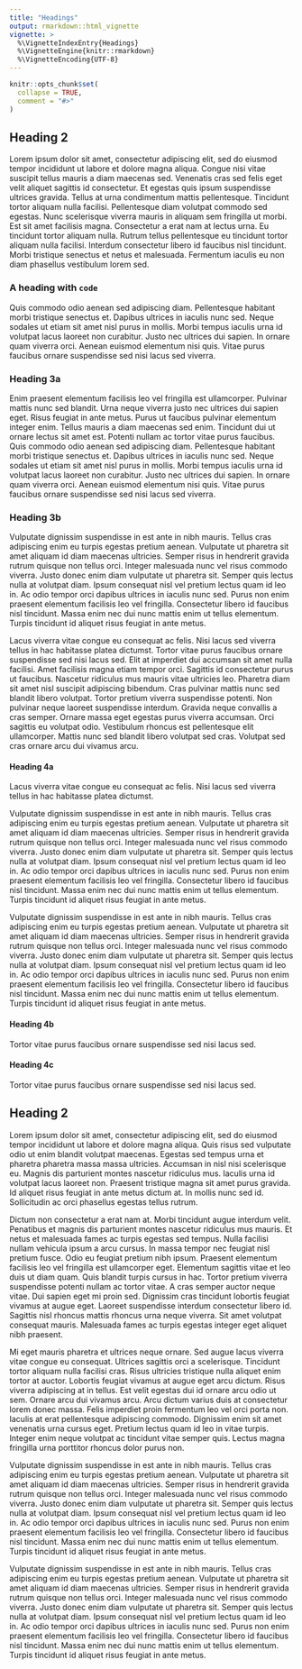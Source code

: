```yaml
---
title: "Headings"
output: rmarkdown::html_vignette
vignette: >
  %\VignetteIndexEntry{Headings}
  %\VignetteEngine{knitr::rmarkdown}
  %\VignetteEncoding{UTF-8}
---
```


```r
knitr::opts_chunk$set(
  collapse = TRUE,
  comment = "#>"
)
```

## Heading 2

Lorem ipsum dolor sit amet, consectetur adipiscing elit, sed do eiusmod tempor incididunt ut labore et dolore magna aliqua. Congue nisi vitae suscipit tellus mauris a diam maecenas sed. Venenatis cras sed felis eget velit aliquet sagittis id consectetur. Et egestas quis ipsum suspendisse ultrices gravida. Tellus at urna condimentum mattis pellentesque. Tincidunt tortor aliquam nulla facilisi. Pellentesque diam volutpat commodo sed egestas. Nunc scelerisque viverra mauris in aliquam sem fringilla ut morbi. Est sit amet facilisis magna. Consectetur a erat nam at lectus urna. Eu tincidunt tortor aliquam nulla. Rutrum tellus pellentesque eu tincidunt tortor aliquam nulla facilisi. Interdum consectetur libero id faucibus nisl tincidunt. Morbi tristique senectus et netus et malesuada. Fermentum iaculis eu non diam phasellus vestibulum lorem sed.

### A heading with `code`

Quis commodo odio aenean sed adipiscing diam. Pellentesque habitant morbi tristique senectus et. Dapibus ultrices in iaculis nunc sed. Neque sodales ut etiam sit amet nisl purus in mollis. Morbi tempus iaculis urna id volutpat lacus laoreet non curabitur. Justo nec ultrices dui sapien. In ornare quam viverra orci. Aenean euismod elementum nisi quis. Vitae purus faucibus ornare suspendisse sed nisi lacus sed viverra.

### Heading 3a

Enim praesent elementum facilisis leo vel fringilla est ullamcorper. Pulvinar mattis nunc sed blandit. Urna neque viverra justo nec ultrices dui sapien eget. Risus feugiat in ante metus. Purus ut faucibus pulvinar elementum integer enim. Tellus mauris a diam maecenas sed enim. Tincidunt dui ut ornare lectus sit amet est. Potenti nullam ac tortor vitae purus faucibus. Quis commodo odio aenean sed adipiscing diam. Pellentesque habitant morbi tristique senectus et. Dapibus ultrices in iaculis nunc sed. Neque sodales ut etiam sit amet nisl purus in mollis. Morbi tempus iaculis urna id volutpat lacus laoreet non curabitur. Justo nec ultrices dui sapien. In ornare quam viverra orci. Aenean euismod elementum nisi quis. Vitae purus faucibus ornare suspendisse sed nisi lacus sed viverra.

### Heading 3b

Vulputate dignissim suspendisse in est ante in nibh mauris. Tellus cras adipiscing enim eu turpis egestas pretium aenean. Vulputate ut pharetra sit amet aliquam id diam maecenas ultricies. Semper risus in hendrerit gravida rutrum quisque non tellus orci. Integer malesuada nunc vel risus commodo viverra. Justo donec enim diam vulputate ut pharetra sit. Semper quis lectus nulla at volutpat diam. Ipsum consequat nisl vel pretium lectus quam id leo in. Ac odio tempor orci dapibus ultrices in iaculis nunc sed. Purus non enim praesent elementum facilisis leo vel fringilla. Consectetur libero id faucibus nisl tincidunt. Massa enim nec dui nunc mattis enim ut tellus elementum. Turpis tincidunt id aliquet risus feugiat in ante metus.

Lacus viverra vitae congue eu consequat ac felis. Nisi lacus sed viverra tellus in hac habitasse platea dictumst. Tortor vitae purus faucibus ornare suspendisse sed nisi lacus sed. Elit at imperdiet dui accumsan sit amet nulla facilisi. Amet facilisis magna etiam tempor orci. Sagittis id consectetur purus ut faucibus. Nascetur ridiculus mus mauris vitae ultricies leo. Pharetra diam sit amet nisl suscipit adipiscing bibendum. Cras pulvinar mattis nunc sed blandit libero volutpat. Tortor pretium viverra suspendisse potenti. Non pulvinar neque laoreet suspendisse interdum. Gravida neque convallis a cras semper. Ornare massa eget egestas purus viverra accumsan. Orci sagittis eu volutpat odio. Vestibulum rhoncus est pellentesque elit ullamcorper. Mattis nunc sed blandit libero volutpat sed cras. Volutpat sed cras ornare arcu dui vivamus arcu.

#### Heading 4a

Lacus viverra vitae congue eu consequat ac felis. Nisi lacus sed viverra tellus in hac habitasse platea dictumst. 

Vulputate dignissim suspendisse in est ante in nibh mauris. Tellus cras adipiscing enim eu turpis egestas pretium aenean. Vulputate ut pharetra sit amet aliquam id diam maecenas ultricies. Semper risus in hendrerit gravida rutrum quisque non tellus orci. Integer malesuada nunc vel risus commodo viverra. Justo donec enim diam vulputate ut pharetra sit. Semper quis lectus nulla at volutpat diam. Ipsum consequat nisl vel pretium lectus quam id leo in. Ac odio tempor orci dapibus ultrices in iaculis nunc sed. Purus non enim praesent elementum facilisis leo vel fringilla. Consectetur libero id faucibus nisl tincidunt. Massa enim nec dui nunc mattis enim ut tellus elementum. Turpis tincidunt id aliquet risus feugiat in ante metus.

Vulputate dignissim suspendisse in est ante in nibh mauris. Tellus cras adipiscing enim eu turpis egestas pretium aenean. Vulputate ut pharetra sit amet aliquam id diam maecenas ultricies. Semper risus in hendrerit gravida rutrum quisque non tellus orci. Integer malesuada nunc vel risus commodo viverra. Justo donec enim diam vulputate ut pharetra sit. Semper quis lectus nulla at volutpat diam. Ipsum consequat nisl vel pretium lectus quam id leo in. Ac odio tempor orci dapibus ultrices in iaculis nunc sed. Purus non enim praesent elementum facilisis leo vel fringilla. Consectetur libero id faucibus nisl tincidunt. Massa enim nec dui nunc mattis enim ut tellus elementum. Turpis tincidunt id aliquet risus feugiat in ante metus.

#### Heading 4b

Tortor vitae purus faucibus ornare suspendisse sed nisi lacus sed. 

#### Heading 4c

Tortor vitae purus faucibus ornare suspendisse sed nisi lacus sed. 

## Heading 2

Lorem ipsum dolor sit amet, consectetur adipiscing elit, sed do eiusmod tempor incididunt ut labore et dolore magna aliqua. Quis risus sed vulputate odio ut enim blandit volutpat maecenas. Egestas sed tempus urna et pharetra pharetra massa massa ultricies. Accumsan in nisl nisi scelerisque eu. Magnis dis parturient montes nascetur ridiculus mus. Iaculis urna id volutpat lacus laoreet non. Praesent tristique magna sit amet purus gravida. Id aliquet risus feugiat in ante metus dictum at. In mollis nunc sed id. Sollicitudin ac orci phasellus egestas tellus rutrum.

Dictum non consectetur a erat nam at. Morbi tincidunt augue interdum velit. Penatibus et magnis dis parturient montes nascetur ridiculus mus mauris. Et netus et malesuada fames ac turpis egestas sed tempus. Nulla facilisi nullam vehicula ipsum a arcu cursus. In massa tempor nec feugiat nisl pretium fusce. Odio eu feugiat pretium nibh ipsum. Praesent elementum facilisis leo vel fringilla est ullamcorper eget. Elementum sagittis vitae et leo duis ut diam quam. Quis blandit turpis cursus in hac. Tortor pretium viverra suspendisse potenti nullam ac tortor vitae. A cras semper auctor neque vitae. Dui sapien eget mi proin sed. Dignissim cras tincidunt lobortis feugiat vivamus at augue eget. Laoreet suspendisse interdum consectetur libero id. Sagittis nisl rhoncus mattis rhoncus urna neque viverra. Sit amet volutpat consequat mauris. Malesuada fames ac turpis egestas integer eget aliquet nibh praesent.

Mi eget mauris pharetra et ultrices neque ornare. Sed augue lacus viverra vitae congue eu consequat. Ultrices sagittis orci a scelerisque. Tincidunt tortor aliquam nulla facilisi cras. Risus ultricies tristique nulla aliquet enim tortor at auctor. Lobortis feugiat vivamus at augue eget arcu dictum. Risus viverra adipiscing at in tellus. Est velit egestas dui id ornare arcu odio ut sem. Ornare arcu dui vivamus arcu. Arcu dictum varius duis at consectetur lorem donec massa. Felis imperdiet proin fermentum leo vel orci porta non. Iaculis at erat pellentesque adipiscing commodo. Dignissim enim sit amet venenatis urna cursus eget. Pretium lectus quam id leo in vitae turpis. Integer enim neque volutpat ac tincidunt vitae semper quis. Lectus magna fringilla urna porttitor rhoncus dolor purus non.


Vulputate dignissim suspendisse in est ante in nibh mauris. Tellus cras adipiscing enim eu turpis egestas pretium aenean. Vulputate ut pharetra sit amet aliquam id diam maecenas ultricies. Semper risus in hendrerit gravida rutrum quisque non tellus orci. Integer malesuada nunc vel risus commodo viverra. Justo donec enim diam vulputate ut pharetra sit. Semper quis lectus nulla at volutpat diam. Ipsum consequat nisl vel pretium lectus quam id leo in. Ac odio tempor orci dapibus ultrices in iaculis nunc sed. Purus non enim praesent elementum facilisis leo vel fringilla. Consectetur libero id faucibus nisl tincidunt. Massa enim nec dui nunc mattis enim ut tellus elementum. Turpis tincidunt id aliquet risus feugiat in ante metus.


Vulputate dignissim suspendisse in est ante in nibh mauris. Tellus cras adipiscing enim eu turpis egestas pretium aenean. Vulputate ut pharetra sit amet aliquam id diam maecenas ultricies. Semper risus in hendrerit gravida rutrum quisque non tellus orci. Integer malesuada nunc vel risus commodo viverra. Justo donec enim diam vulputate ut pharetra sit. Semper quis lectus nulla at volutpat diam. Ipsum consequat nisl vel pretium lectus quam id leo in. Ac odio tempor orci dapibus ultrices in iaculis nunc sed. Purus non enim praesent elementum facilisis leo vel fringilla. Consectetur libero id faucibus nisl tincidunt. Massa enim nec dui nunc mattis enim ut tellus elementum. Turpis tincidunt id aliquet risus feugiat in ante metus.
